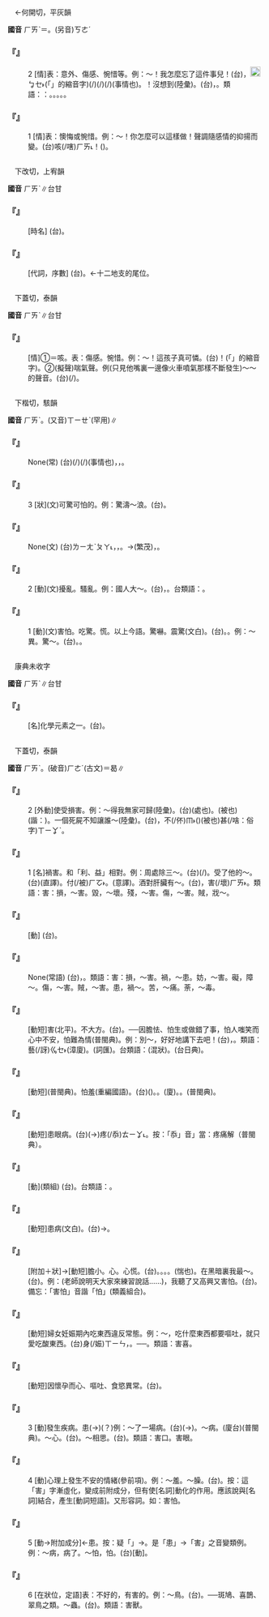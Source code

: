 
=={{ruby|咳|ㄏㄞˋ}}==

　←何開切，平灰韻{{ruby|＝|ㄏㄞˊ}}

'''國音''' <rt>ㄏㄞˋ</rt>＝{{ruby|嗐|ㄏㄞˋ}}。(另音)<rt>ㄎㄜˊ</rt>{{ruby|。|ㄎㄞˋ}}{{ruby|。|ㄏㄞ}}{{ruby|。|ㄏㄞˊ}}{{ruby|。|ㄎㄚˇ}}

    

==='''『{{ruby|咳|ㄏㄞˋ}}』'''===
:2  [情]表：意外、傷感、惋惜等。例：～！我怎麼忘了這件事兒！(台){{ruby|咳|ㄏㄞ˪}}，{{ruby|我|ㆣㄨㄚˋ}}{{ruby|按|ㄢ˪}}{{ruby|怎|ㄗㄨㆩˋ}}[[File:fa45.png|20px]]<rt>ㆠㆤ˫</rt>{{ruby|/|ㆠㄨㆤ˫}}{{ruby|記|ㄍㄧ˪}}{{ruby|得|ㄉㄧㆵ}}{{ruby|<mark>&#xffb50;</mark>|ㄐㄧㆵ}}(「{{ruby|此|ㄐㄧˋ}}{{ruby|一|ㄐㄧㆵ ͘}}」的縮音字)(/{{ruby|此|ㄐㄧㆵ}}){{ruby|項|ㄏㄤ˫}}{{ruby|載|ㄉㄞ˫}}(/{{ruby|戴|ㄉㄞ˪}}){{ruby|事|ㄐㄧ˪}}(/{{ruby|事|ㄉㄞ˫}}{{ruby|情|ㄐㄧ˪}})(事情也)。！沒想到(陸彙)。(台){{ruby|咳|ㄞ˪}}{{ruby|/|ㄏㄞ˪}}，{{ruby|真|ㄐㄧㄣ}}{{ruby|付|ㄏㆦ˫}}{{ruby|人|ㄌㄤˊ}}{{ruby|想|ㄒㄧㆧ˫}}{{ruby|/|ㄒㄧㆫ˫}}{{ruby|<mark>&#xffa45;</mark>|ㆠㆤ˫}}{{ruby|/|ㆠㄨㆤ˫}}{{ruby|到|ㄍㄠ˪}}。類語：{{ruby|咳|ㄏㄞˋ}}：{{ruby|嗐|ㄏㄞˋ}}。{{ruby|唉|ㄞ}}。{{ruby|欸|ㄟˋ}}{{ruby|/|ㄞ}}。{{ruby|噯|ㄞˋ}}{{ruby|/|ㄞˇ}}。{{ruby|哎|ㄞ}}。
    

==='''『{{ruby|咳|ㄏㄞˋ}}』'''===
:1  [情]表：懊悔或惋惜。例：～！你怎麼可以這樣做！聲調隨感情的抑揚而變。(台)咳(/嗐)<rt>ㄏㄞ˪</rt>！{{ruby|汝|ㄌㄧˋ}}{{ruby|那|ㄋㄚˋ}}{{ruby|會|ㄨㆤ˫}}{{ruby|/|ㆤ˫}}{{ruby|用|ㄧㆲ˫}}{{ruby|/|ㄧㄥ˫}}{{ruby|得|ㄉㄧㆵ}}{{ruby|按|ㄢ˪}}{{ruby|爾|ㄋㄧ}}{{ruby|/|ㄋㆤ}}({{ruby|做|ㄗㄨㆤ˪}}{{ruby|/|ㄗㄜ˪}})。
    

=={{ruby|亥|ㄏㄞˋ}}==

　下改切，上宥韻

'''國音''' <rt>ㄏㄞˋ</rt>∥台甘

    

==='''『{{ruby|亥|ㄏㄞˋ}}{{ruby|時|ㄕˊ}}』'''===
: [時名] (台){{ruby|指|ㄍㄧˋ}}{{ruby|/|ㄐㄧˋ}}{{ruby|夜|ㄧㄚ˫}}{{ruby|間|ㄍㄢ}}{{ruby|九|ㄍㄠˋ}}{{ruby|點|ㄉㄧㆰˋ}}{{ruby|至|ㄍㄠ˪}}{{ruby|十|ㄗㄚㆴ ͘}}{{ruby|一|ㄧㆵ}}{{ruby|點|ㄉㄧㆰˋ}}{{ruby|丌|ㆤ}}{{ruby|時|ㄒㄧˊ}}{{ruby|間|ㄍㄢ}}。
    

==='''『{{ruby|亥|ㄏㄞˋ}}』'''===
: [代詞，序數] (台){{ruby|代|ㄉㄞ˫}}{{ruby|表|ㄅㄧㄠˋ}}{{ruby|第|ㄉㄨㆤ˫}}{{ruby|/|ㄉㆤ˫}}{{ruby|十|ㄗㄚㆴ ͘}}{{ruby|二|ㆢㄧ˫}}{{ruby|/|ㄌㄧ˫}}。←十二地支的尾位。
    

=={{ruby|嗐|ㄏㄞˋ}}==

　下蓋切，泰韻

'''國音''' <rt>ㄏㄞˋ</rt>∥台甘

    

==='''『{{ruby|嗐|ㄏㄞˋ}}』'''===
: [情]①＝咳。表：傷感。惋惜。例：～！這孩子真可憐。(台){{ruby|嗐|ㄞ˪}}！{{ruby|<mark>&#xffb50;</mark>|ㄐㄧㆵ}}(「{{ruby|此|ㄐㄧˋ}}{{ruby|一|ㄐㄧㆵ ͘}}」的縮音字){{ruby|個|ㆤˊ}}{{ruby|<mark>&#xffb51;</mark>|ㆣㄧㄣˋ}}{{ruby|仔|ㄚ}}{{ruby|真|ㄐㄧㄣ}}{{ruby|可|ㄎㆦˋ}}{{ruby|/|ㄎㄜˋ}}{{ruby|憐|ㄌㄧㄢˊ}}。②(擬聲)喘氣聲。例(只見他嘴裏一邊像火車噴氣那樣不斷發生)～～的聲音。(台){{ruby|噓|ㄏㆩ˫}}{{ruby|噓|ㄏㆩ˫}}(/{{ruby|<mark>&#xffc62;</mark>|ㄏㆩ˫}}{{ruby|<mark>&#xffc62;</mark>|ㄏㆩ˫}}){{ruby|叫|ㄍㄧㄜ˪}}{{ruby|丌|ㆤ}}{{ruby|聲|ㄒㄧㆩ}}。
    

=={{ruby|駭|ㄏㄞˋ}}==

　下楷切，駭韻

'''國音''' <rt>ㄏㄞˋ</rt>。(又音)<rt>ㄒㄧㄝˋ</rt>(罕用)∥

    

==='''『{{ruby|駭|ㄏㄞˋ}}{{ruby|人|ㄖㄣˊ}}{{ruby|聽|ㄊㄧㄥ}}{{ruby|聞|ㄨㄣˊ}}』'''===
: None(常) (台){{ruby|奇|ㄍㄧˊ}}{{ruby|奇|ㄍㄧˊ}}{{ruby|怪|ㄍㄨㄞ˪}}{{ruby|怪|ㄍㄨㄞ˪}}{{ruby|丌|ㆤ}}{{ruby|載|ㄉㄞ˫}}(/{{ruby|戴|ㄉㄞ˪}}){{ruby|事|ㄐㄧ˪}}(/{{ruby|事|ㄉㄞ˫}}{{ruby|情|ㄐㄧ˪}})(事情也)，{{ruby|使|ㄙㄨ˪}}{{ruby|人|ㄌㄤˊ}}{{ruby|聽|ㄊㄧㆩ}}{{ruby|著|ㄉㄧㄜㆷ ͘}}{{ruby|會|ㄨㆤ˫}}{{ruby|/|ㆤ˫}}{{ruby|起|ㄎㄧˋ}}{{ruby|驚|ㄍㄧㆩ}}，{{ruby|活|ㄨㄚㆷ ͘}}{{ruby|<mark>&#xffa49;</mark>|ㆠㆤㆷ}}{{ruby|/|ㆠㄨㆤㆷ}}{{ruby|驚|ㄍㄧㆩ}}{{ruby|死|·ㄒㄧˋ}}{{ruby|人|·ㄌㄤˊ}}。
    

==='''『{{ruby|駭|ㄏㄞˋ}}』'''===
:3  [狀](文)可驚可怕的。例：驚濤～浪。(台){{ruby|付|ㄏㆦ˫}}{{ruby|人|ㄌㄤˊ}}{{ruby|會|ㄨㆤ˫}}{{ruby|/|ㆤ˫}}{{ruby|驚|ㄍㄧㆩ}}{{ruby|丌|ㆤ}}{{ruby|大|ㄉㄨㄚ˫}}{{ruby|波|ㄆㄜ}}{{ruby|浪|ㄌㆲ˫}}。
    

==='''『{{ruby|紛|ㄈㄣ}}{{ruby|紅|ㄏㄨㄥˊ}}{{ruby|駭|ㄏㄞˋ}}{{ruby|綠|ㄌㄨˋ}}{{ruby|/|ㄌㄩˋ}}』'''===
: None(文) (台){{ruby|紅|ㄤˊ}}{{ruby|<mark>&#xf947c;</mark>|ㄆㄚ˪}}<rt>ㄌㄧㄤˋ</rt><rt>ㄆㄚ˪</rt>，{{ruby|綠|ㄌㄧㆤㆶ ͘}}{{ruby|( )|ㄫㄧㄨㆷ}}{{ruby|( )|ㄫㄧㄨㆷ}}，{{ruby|紅|ㄤˊ}}{{ruby|綠|ㄌㄧㆤㆶ ͘}}{{ruby|醒|ㄘㆥˋ}}{{ruby|/|ㄑㆪˋ}}{{ruby|目|ㆠㄚㆶ ͘}}{{ruby|看|ㄎㄨㆩ˪}}{{ruby|著|ㄉㄧㄜㆷ ͘}}{{ruby|會|ㄨㆤ˫}}{{ruby|/|ㆤ˫}}{{ruby|驚|ㄍㄧㆩ}}。→{{ruby|形|ㄏㄧㄥˊ}}{{ruby|容|ㄧㆲˊ}}{{ruby|樹|ㄑㄧㄨ˫}}{{ruby|葉|ㄏㄧㄜㆷ ͘}}{{ruby|蓊|ㆰ˫}}(繁茂){{ruby|隨|ㄙㄨㄧˊ}}{{ruby|風|ㄏㆲ}}{{ruby|/|ㄏㄨㄤ}}{{ruby|搖|ㄧㄜˊ}}{{ruby|動|ㄉㄤ˫}}，{{ruby|若|ㄋㄚˋ}}{{ruby|像|ㄑㄧㆫ˫}}{{ruby|/|ㄑㄧㆧ˫}}{{ruby|著|ㄉㄧㄜㆷ ͘}}{{ruby|驚|ㄍㄧㆩ}}{{ruby|亂|ㄌㄨㄢ˫}}{{ruby|抄|ㄘㄠ}}{{ruby|抄|ㄘㄠ}}。
    

==='''『{{ruby|駭|ㄏㄞˋ}}』'''===
:2  [動](文)擾亂。騷亂。例：國人大～。(台){{ruby|國|ㄍㆦㆶ}}{{ruby|內|ㄌㄞ˫}}{{ruby|丌|ㆤ}}{{ruby|人|ㄌㄤˊ}}{{ruby|著|ㄉㄧㄜㆷ ͘}}{{ruby|大|ㄉㄨㄚ˫}}{{ruby|驚|ㄍㄧㆩ}}，{{ruby|騷|ㄙㄜ}}{{ruby|動|ㄉㆲ˫}}{{ruby|起|·ㄎㄧˋ}}{{ruby|來|·ㄌㄞˊ}}。台類語：{{ruby|驚|ㄍㄧㆩ}}{{ruby|惶|ㄏㄧㆩˊ}}。
    

==='''『{{ruby|駭|ㄏㄞˋ}}』'''===
:1  [動](文)害怕。吃驚。慌。以上今語。驚嚇。震驚(文白)。(台){{ruby|驚|ㄍㄧㆩˊ}}{{ruby|惶|ㄏㄧㆩˊ}}。{{ruby|會|ㄨㆤ˫}}{{ruby|/|ㆤ˫}}{{ruby|驚|ㄍㄧㆩ}}{{ruby|人|·ㄌㄤˊ}}。例：～異。驚～。(台){{ruby|駭|ㄏㄞ˫}}{{ruby|異|ㆪ˫}}。{{ruby|驚|ㄍㄧㄥ}}{{ruby|駭|ㄏㄞ˫}}。
    

=={{ruby|氦|ㄏㄞˋ}}==

　康典未收字

'''國音''' <rt>ㄏㄞˋ</rt>∥台甘

    

==='''『{{ruby|氦|ㄏㄞˋ}}』'''===
: [名]化學元素之一。(台){{ruby|氦|ㄏㄞ˫}}。
    

=={{ruby|害|ㄏㄞˋ}}==

　下蓋切，泰韻

'''國音''' <rt>ㄏㄞˋ</rt>。(破音)<rt>ㄏㄜˊ</rt>(古文)＝曷∥

    

==='''『{{ruby|害|ㄏㄞˋ}}』'''===
:2  [外動]使受損害。例：～得我無家可歸(陸彙)。(台){{ruby|共|ㄍㄚ˫}}{{ruby|我|ㆣㄨㄚˋ}}{{ruby|害|ㄏㄞ˫}}{{ruby|<mark>&#xffa42;</mark>|ㄍㄚㆷ}}{{ruby|無|ㆠㄜˊ}}{{ruby|地|ㄉㄨㆤ˫}}{{ruby|/|ㄉㆤ˪}}(處也){{ruby|通|ㄊㄤ}}{{ruby|去|ㄎㄧ˪}}。{{ruby|付|ㄏㆦ˫}}(被也){{ruby|人|ㄌㄤˊ}}{{ruby|害|ㄏㄞ˫}}{{ruby|到|ㄍㄚㆷ}}{{ruby|弄|ㄌㆲ˫}}(諧：{{ruby|浪|ㄌㆲ˫}}){{ruby|家|ㄍㆤ}}{{ruby|散|ㄙㄨㆩ˪}}{{ruby|宅|ㄊㆤㆷ ͘}}。一個死屍不知讓誰～(陸彙)。(台){{ruby|有|ㄨ˫}}{{ruby|一|ㄐㄧㆵ ͘}}{{ruby|個|ㆤˊ}}{{ruby|屍|ㄒㄧ}}{{ruby|體|ㄊㆤˋ}}{{ruby|/|ㄊㄨㆤˋ}}，不(/伓)<rt>ㆬ˫</rt>{{ruby|知|ㄗㄞ}}{{ruby|是|ㄒㄧ˫}}({{ruby|去|ㄎㄧ˪}}){{ruby|付|ㄏㆦ˫}}(被也)甚(/啥：俗字)<rt>ㄒㄧㆩˋ</rt>{{ruby|/|ㄙㆩˋ}}{{ruby|人|ㄌㄤˊ}}{{ruby|害|ㄏㄞ˫}}{{ruby|死|·ㄒㄧˋ}}{{ruby|丌|ㆤ}}。
    

==='''『{{ruby|害|ㄏㄞˋ}}』'''===
:1  [名]禍害。和「利、益」相對。例：周處除三～。(台){{ruby|周|ㄐㄧㄨ}}{{ruby|處|ㄘㄨˋ}}{{ruby|替|ㄊㄨㆤ˪}}{{ruby|/|ㄊㆤ˪}}{{ruby|鄉|ㄏㄧㆲ}}{{ruby|人|ㆢㄧㄣˊ}}{{ruby|/|ㄌㄧㄣˊ}}{{ruby|消|ㄒㄧㄠ}}{{ruby|滅|ㆠㄧㄚㆵ ͘}}{{ruby|三|ㄙㆩ}}{{ruby|款|ㄎㄨㄢˋ}}{{ruby|丌|ㆤ}}{{ruby|禍|ㄏㄜ˫}}{{ruby|害|ㄏㄞ˫}}(/{{ruby|患|ㄏㄨㄢ˫}})。受了他的～。(台){{ruby|受|ㄒㄧㄨ˫}}{{ruby|了|ㄌㄧㄠˋ}}{{ruby|伊|ㄧ}}{{ruby|丌|ㆤ}}{{ruby|害|ㄏㄞ˫}}(直譯)。付(/被)<rt>ㄏㆦ˫</rt>{{ruby|伊|ㄧ}}{{ruby|害|ㄏㄞ˫}}{{ruby|著|ㄉㄧㄜㆷ ͘}}。{{ruby|被|ㄅㄧ˫}}{{ruby|伊|ㄧ}}{{ruby|陷|ㄏㆰ˫}}{{ruby|害|ㄏㄞ˫}}(意譯)。酒對肝臟有～。(台){{ruby|<mark>&#xffbf1;</mark>|ㄌㄧㆬ}}{{ruby|酒|ㄐㄧㄨˋ}}，{{ruby|對|ㄉㄨㄧ˪}}{{ruby|肝|ㄍㄨㆩ}}{{ruby|臟|ㄗㆲ˫}}{{ruby|有|ㄨ˫}}{{ruby|敗|ㄅㄞ˫}}害(/壞)<rt>ㄏㄞ˫</rt>。類語：害：損，～害。毀，～壞。殘，～害。傷，～害。賊，戕～。
    

==='''『{{ruby|危|ㄨㄟˊ}}{{ruby|害|ㄏㄞˋ}}』'''===
: [動] (台){{ruby|傷|ㄒㄧㆲ}}{{ruby|害|ㄏㄞ˫}}。
    

==='''『{{ruby|謀|ㄇㄡˊ}}{{ruby|財|ㄘㄞˊ}}{{ruby|害|ㄏㄞˋ}}{{ruby|命|ㄇㄧㄥˋ}}』'''===
: None(常語) (台){{ruby|為|ㄨㄧ˫}}{{ruby|著|ㄉㄧㄜㆷ ͘}}{{ruby|<mark>&#xffa49;</mark>|ㆠㆤㆷ}}{{ruby|/|ㆠㄨㆤㆷ}}{{ruby|搶|ㄑㄧㆫˋ}}{{ruby|/|ㄑㄧㆧˋ}}{{ruby|奪|ㄉㄨㄚㆷ ͘}}{{ruby|人|ㄌㄤˊ}}{{ruby|丌|ㆤ}}{{ruby|財|ㄗㄞˊ}}{{ruby|物|ㆠㄨㆵ ͘}}，{{ruby|<mark>&#xffa46;</mark>|ㄊㄞˊ}}{{ruby|人|ㄌㄤˊ}}。類語：害：損，～害。禍，～患。妨，～害。礙，障～。傷，～害。賊，～害。患，禍～。苦，～痛。荼，～毒。
    

==='''『{{ruby|害|ㄏㄞˋ}}{{ruby|羞|ㄒㄧㄡ}}』'''===
: [動短]害{{ruby|臊|ㄙㄠˋ}}(北平)。不大方。(台){{ruby|驚|ㄍㄧㆩ}}{{ruby|見|ㄍㄧㄣ˪}}{{ruby|/|ㄍㄧㄢ˪}}{{ruby|笑|ㄒㄧㄠ˪}}。──因膽怯、怕生或做錯了事，怕人嗤笑而心中不安，怕難為情(普閩典)。例：別～，好好地講下去吧！(台){{ruby|免|ㆠㄧㄢˋ}}{{ruby|驚|ㄍㄧㆩ}}{{ruby|見|ㄍㄧㄣ˪}}{{ruby|/|ㄍㄧㄢ˪}}{{ruby|笑|ㄒㄧㄠ˪}}，{{ruby|講|ㄍㆲˋ}}{{ruby|→|ㄍㆲ}}{{ruby|續|ㄙㄨㄚ˪}}{{ruby|落|ㄌㄜㆷ ͘}}{{ruby|去|ㄎㄧ˪}}。類語：{{ruby|無|ㆠㄜˊ}}藝(/訝)<rt>ㆣㆤ˫</rt>(漳廈)。{{ruby|否|ㄆㄨㄧ˪}}{{ruby|/|ㄆㆮˋ}}{{ruby|勢|ㄙㆤ˪}}(詞匯)。台類語：{{ruby|見|ㄍㄧㄣ˪}}{{ruby|/|ㄍㄧㄢ˪}}{{ruby|笑|ㄒㄧㄠ˪}}(混狀)。{{ruby|秘|ㄅㄧ˪}}{{ruby|思|ㄙㄨ˪}}(台日典)。
    

==='''『{{ruby|害|ㄏㄞˋ}}{{ruby|臊|ㄙㄠˋ}}』'''===
: [動短]{{ruby|害|ㄏㄠˋ}}{{ruby|羞|ㄒㄧㄡ}}(普閩典)。怕羞(重編國語)。(台)({{ruby|查|ㄗㄚ}}{{ruby|某|ㆠㆦˋ}}{{ruby|<mark>&#xffb51;</mark>|ㆣㄧㄣˋ}}{{ruby|仔|ㄗㄨㄟˇ}}){{ruby|畏|ㄨㄧ˪}}{{ruby|見|ㄍㆪ˪}}{{ruby|生|ㄙㆥ}}{{ruby|/|ㄒㆪ}}{{ruby|分|ㄏㄨㄣ˫}}{{ruby|人|ㄌㄤˊ}}。{{ruby|驚|ㄍㄧㆩ}}{{ruby|見|ㄍㄧㄣ˪}}{{ruby|/|ㄍㄧㄢ˪}}{{ruby|笑|ㄒㄧㄠ˪}}。(廈){{ruby|否|ㄆㄞˋ}}{{ruby|勢|ㄙㆤ˪}}。{{ruby|見|ㄍㄧㄣ˪}}{{ruby|/|ㄍㄧㄢ˪}}{{ruby|笑|ㄒㄧㄠ˪}}。{{ruby|無|ㆠㄜˊ}}{{ruby|藝|ㆣㆤ˫}}(普閩典)。
    

==='''『{{ruby|害|ㄏㄞˋ}}{{ruby|眼|ㄧㄢˇ}}』'''===
: [動短]患眼病。(台){{ruby|目|ㆠㄚㆶ ͘}}{{ruby|珠|ㄗㄨ}}(→{{ruby|睭|ㄐㄧㄨ}})疼(/忝)<rt>ㄊㄧㆩ˪</rt>。按：「忝」音{{ruby|「|ㄊㄧㆩ˪}}」當：疼痛解（普閩典）。
    

==='''『{{ruby|妨|ㄈㄤˊ}}{{ruby|害|ㄏㄞˋ}}』'''===
: [動](類組) (台){{ruby|妨|ㄏㆲˊ}}{{ruby|害|ㄏㄞ˫}}。台類語：{{ruby|妨|ㄏㆲˊ}}{{ruby|礙|ㆣㄞ˫}}。
    

==='''『{{ruby|害|ㄏㄞˋ}}{{ruby|病|ㄅㄧㄥˋ}}』'''===
: [動短]患病(文白)。(台){{ruby|發|ㄏㄨㄚㆵ}}→{{ruby|破|ㄆㄨㄚ˪}}{{ruby|病|ㄅㆪ˫}}{{ruby|/|ㄅㆥ˫}}。
    

==='''『{{ruby|害|ㄏㄞˋ}}{{ruby|怕|ㄆㄚˋ}}』'''===
: [附加＋狀]→[動短]膽小。心{{ruby|怯|ㄑㄩㄝˋ}}。心慌。(台){{ruby|驚|ㄍㄧㆩ}}。{{ruby|著|ㄉㄧㄜㆷ ͘}}{{ruby|驚|ㄍㄧㆩ}}。{{ruby|懾|ㄌㄧㄚㆴ}}。{{ruby|驚|ㄍㄧㆩ}}{{ruby|惶|ㄏㄧㆩˊ}}。{{ruby|掣|ㄘㄨㄚㆷ}}(惴也)。在黑暗裏我最～。(台){{ruby|暗|ㆰ˪}}{{ruby|摸|ㆠㆲ}}{{ruby|/|ㆠㆦ}}{{ruby|摸|ㆠㆲ}}{{ruby|/|ㆠㆦ}}{{ruby|丌|ㆤ}}{{ruby|所|ㄙㆦˋ}}{{ruby|在|ㄗㄞ˫}}{{ruby|我|ㆣㄨㄚˋ}}{{ruby|上|ㄒㄧㆲ˫}}{{ruby|驚|ㄍㄧㆩ}}。例：(老師說明天大家來練習說話……)，我聽了又高興又害怕。(台){{ruby|我|ㆣㄨㄚˋ}}{{ruby|聽|ㄊㄧㆩ}}{{ruby|著|ㄉㄧㄜㆷ ͘}}{{ruby|亦|ㄧㄚㆷ ͘}}{{ruby|歡|ㄏㄨㆩ}}{{ruby|喜|ㄏㄧˋ}}{{ruby|亦|ㄧㄚㆷ ͘}}{{ruby|驚|ㄍㄧㆩ}}。備忘：「害怕」音諧「{{ruby|駭|ㄏㄞˋ}}怕」(類義組合)。
    

==='''『{{ruby|害|ㄏㄞˋ}}{{ruby|口|ㄎㄡˇ}}』'''===
: [動短]婦女妊娠期內吃東西違反常態。例：～，吃什麼東西都要嘔吐，就只愛吃酸東西。(台){{ruby|婦|ㄏㄨ˫}}{{ruby|人|ㆢㄧㄣˊ}}{{ruby|/|ㄌㄧㄣˊ}}{{ruby|人|ㄌㄤˊ}}{{ruby|有|ㄨ˫}}身(/娠)<rt>ㄒㄧㄣ</rt>{{ruby|嘴|ㄘㄨㄧ˪}}{{ruby|凊|ㄑㄧㄣ˪}}，{{ruby|愛|ㄞ˪}}{{ruby|食|ㄐㄧㄚㆷ ͘}}{{ruby|酸|ㄙㆭ}}{{ruby|丌|ㄗㄨㄥ}}{{ruby|物|ㄇㆭㆷ ͘}}{{ruby|/|ㄇㄧㆷ ͘}}。──{{ruby|病|ㄅㆥ˫}}{{ruby|/|ㄅㆪ˫}}{{ruby|囝|ㄍㄧㆩˋ}}{{ruby|/|ㄍㆩˋ}}。類語：害喜。
    

==='''『{{ruby|害|ㄏㄞˋ}}{{ruby|喜|ㄒㄧˇ}}』'''===
: [動短]因懷孕而{{ruby|惡|ㄜˇ}}心、嘔吐、食慾異常。(台){{ruby|病|ㄅㆥ˫}}{{ruby|/|ㄅㆪ˫}}{{ruby|囝|ㄍㄧㆩˋ}}{{ruby|/|ㄍㆩˋ}}。
    

==='''『{{ruby|害|ㄏㄞˋ}}』'''===
:3  [動]發生疾病。患(→{{ruby|害|ㄏㄞˋ}})(？)例：～了一場病。(台){{ruby|發|ㄏㄨㄚㆵ}}(→{{ruby|破|ㄆㄨㄚ˪}}){{ruby|病|ㄅㆥ˫}}{{ruby|/|ㄅㆪ˫}}{{ruby|一|ㄐㄧㆵ ͘}}{{ruby|下|·ㆤ˫}}。～病。(廈台){{ruby|著|ㄉㄧㄜㆷ ͘}}{{ruby|病|ㄅㆥ˫}}{{ruby|/|ㄅㆪ˫}}(普閩典)。～心{{ruby|病|·ㄅㄧㄥ}}。(台){{ruby|煩|ㄏㄨㄢˊ}}{{ruby|惱|ㄌㄜˋ}}{{ruby|致|ㄉㄧ˪}}{{ruby|病|ㄅㆪ˫}}{{ruby|/|ㄅㆥ˫}}。～相思。(台){{ruby|病|ㄅㆥ˫}}{{ruby|/|ㄅㆪ˫}}{{ruby|相|ㄒㄧㆧ}}{{ruby|/|ㄒㄧㆫ}}{{ruby|思|ㄒㄧ}}。類語：害口。害眼。
    

==='''『{{ruby|害|ㄏㄞˋ}}』'''===
:4  [動]心理上發生不安的情緒(參前項)。例：～羞。～臊。(台){{ruby|見|ㄍㄧㄣ˪}}{{ruby|/|ㄍㄧㄢ˪}}{{ruby|笑|ㄒㄧㄠ˪}}。按：這「害」字漸虛化，變成前附成分，但有使[名詞]動化的作用。應該說與[名詞]結合，產生[動詞短語]。又形容詞。如：害怕。
    

==='''『{{ruby|害|ㄏㄞˋ}}』'''===
:5  [動→附加成分]←患。按：疑「{{ruby|患|ㄏㄨㄢˋ}}」→{{ruby|害|ㄏㄞˋ}}。{{ruby|還|ㄏㄨㄢˊ}}{{ruby|→|ㄏㄞˊ}}是「患」→「害」之音變類例。例：～病，病了。～怕，怕。(台){{ruby|驚|ㄍㄧㆩ}}[動]。
    

==='''『{{ruby|害|ㄏㄞˋ}}』'''===
:6  [在狀位，定語]表：不好的，有害的。例：～鳥。(台){{ruby|歹|ㄆㄞˋ}}{{ruby|/|ㄆㆮˋ}}{{ruby|鳥|ㄐㄧㄠˋ}}{{ruby|仔|ㄚ}}。──斑鳩、喜鵲、翠鳥之類。～蟲。(台){{ruby|害|ㄏㄞ˫}}{{ruby|蟲|ㄊㄤˊ}}。類語：害獸。
    
